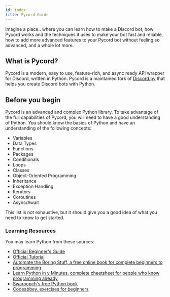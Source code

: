 ```yaml
---
id: index
title: Pycord Guide
---
```

Imagine a place.. where you can learn how to make a Discord bot, how Pycord works and the techniques it uses to make your bot fast and reliable, how to add more advanced features to your Pycord bot without feeling so advanced, and a whole lot more.

## What is Pycord?

Pycord is a modern, easy to use, feature-rich, and async ready API wrapper for Discord, written in Python. Pycord is a maintained fork of [Discord.py](https://github.com/Rapptz/discord.py) that helps you create Discord bots with Python.


## Before you begin

Pycord is an advanced and complex Python library. To take advantage of the full capabilities of Pycord, you will need to have a good understanding of Python. You should know the basics of Python and have an understanding of the following concepts:

* Variables
* Data Types
* Functions
* Packages
* Conditionals
* Loops
* Classes
* Object-Oriented Programming
* Inheritance
* Exception Handling
* Iterators
* Coroutines
* Async/Await

This list is not exhaustive, but it should give you a good idea of what you need to know to get started.

### Learning Resources

You may learn Python from these sources:

* [Official Beginner's Guide](https://wiki.python.org/moin/BeginnersGuide)
* [Official Tutorial](https://docs.python.org/3/tutorial/)
* [Automate the Boring Stuff, a free online book for complete beginners to programming](https://automatetheboringstuff.com/)
* [Learn Python in y Minutes, complete cheetsheet for people who know programming already](https://learnxinyminutes.com/docs/python3/)
* [Swaroopch's free Python book](http://python.swaroopch.com/)
* [Codeabbey, exercises for beginners](http://www.codeabbey.com/)


